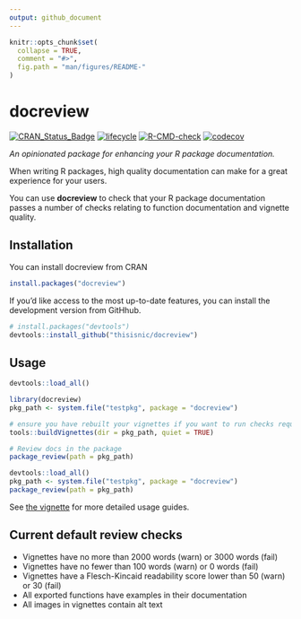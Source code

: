```yaml
---
output: github_document
---
```


<!-- README.md is generated from README.Rmd. Please edit that file -->

```r
knitr::opts_chunk$set(
  collapse = TRUE,
  comment = "#>",
  fig.path = "man/figures/README-"
)
```

# docreview 

<!-- badges: start -->
[![CRAN_Status_Badge](https://www.r-pkg.org/badges/version/docreview)](https://cran.r-project.org/package=docreview)
[![lifecycle](https://img.shields.io/badge/lifecycle-experimental-orange.svg)](https://lifecycle.r-lib.org/articles/stages.html)
[![R-CMD-check](https://github.com/thisisnic/docreview/workflows/R-CMD-check/badge.svg)](https://github.com/thisisnic/docreview/actions?query=workflow%3AR-CMD-check)
[![codecov](https://codecov.io/gh/thisisnic/docreview/branch/main/graph/badge.svg)](https://codecov.io/gh/thisisnic/docreview)
<!-- badges: end -->

_An opinionated package for enhancing your R package documentation._

When writing R packages, high quality documentation can make for a great experience for your users.  

You can use __docreview__ to check that your R package documentation passes a number of checks relating to function documentation and vignette quality.

## Installation

You can install docreview from CRAN

```r
install.packages("docreview")
```

If you'd like access to the most up-to-date features, you can install the development version from GitHhub.

```r
# install.packages("devtools")
devtools::install_github("thisisnic/docreview")
```

## Usage

```r
devtools::load_all()

```


```r
library(docreview)
pkg_path <- system.file("testpkg", package = "docreview")

# ensure you have rebuilt your vignettes if you want to run checks requiring the HTML files
tools::buildVignettes(dir = pkg_path, quiet = TRUE)

# Review docs in the package
package_review(path = pkg_path)
```
```r
devtools::load_all()
pkg_path <- system.file("testpkg", package = "docreview")
package_review(path = pkg_path)
```

See [the vignette](https://thisisnic.github.io/docreview/articles/docreview.html) for more detailed usage guides.

## Current default review checks
* Vignettes have no more than 2000 words (warn) or 3000 words (fail)
* Vignettes have no fewer than 100 words (warn) or 0 words (fail)
* Vignettes have a Flesch-Kincaid readability score lower than 50 (warn) or 30 (fail)
* All exported functions have examples in their documentation
* All images in vignettes contain alt text
